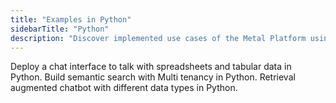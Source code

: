 ```yaml
---
title: "Examples in Python"
sidebarTitle: "Python"
description: "Discover implemented use cases of the Metal Platform using Python."
---
```


<CardGroup>

  <Card title="Financial Analysis Chatbot" icon="file-spreadsheet" href="https://github.com/getmetal/Metal/blob/main/examples/04-financial-chatbot/financial_chatbot.ipynb">
    Deploy a chat interface to talk with spreadsheets and tabular data in Python.
  </Card>

  <Card title="Multi Tenant Search" icon="people-roof" href="https://github.com/getmetal/Metal/blob/main/examples/03-multitenancy/multitenancy_search.ipynb">
    Build semantic search with Multi tenancy in Python.
  </Card>

  <Card title="RAG Chatbot" icon="futbol" href="https://github.com/getmetal/Metal/blob/main/examples/06-wwc_chatbot-python/wwc.ipynb">
    Retrieval augmented chatbot with different data types in Python.
  </Card>



</CardGroup>
